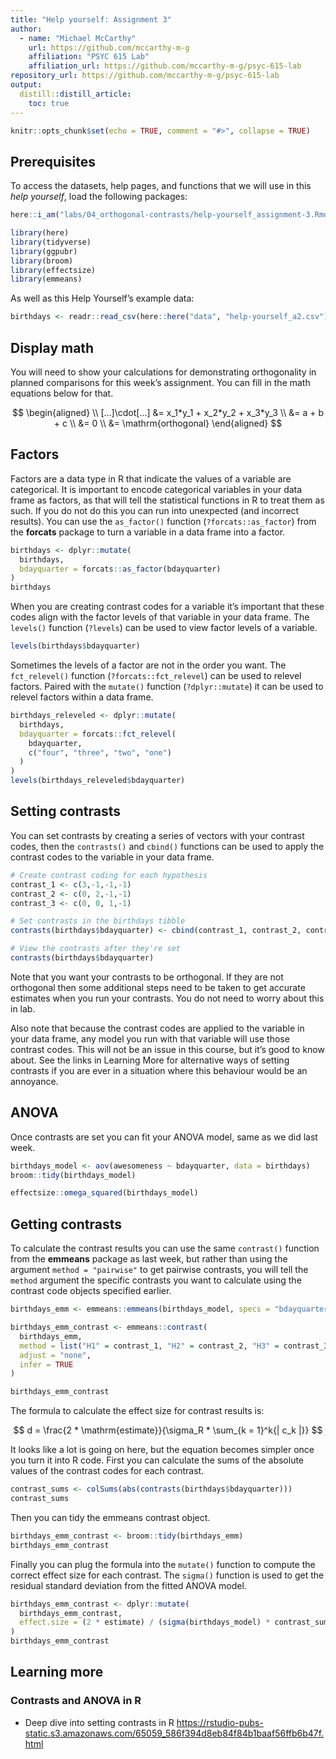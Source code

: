 ```yaml
---
title: "Help yourself: Assignment 3"
author:
  - name: "Michael McCarthy"
    url: https://github.com/mccarthy-m-g
    affiliation: "PSYC 615 Lab"
    affiliation_url: https://github.com/mccarthy-m-g/psyc-615-lab
repository_url: https://github.com/mccarthy-m-g/psyc-615-lab
output:
  distill::distill_article:
    toc: true
---
```


```r
knitr::opts_chunk$set(echo = TRUE, comment = "#>", collapse = TRUE)
```

## Prerequisites

To access the datasets, help pages, and functions that we will use in this *help yourself*, load the following packages:

```r
here::i_am("labs/04_orthogonal-contrasts/help-yourself_assignment-3.Rmd")

library(here)
library(tidyverse)
library(ggpubr)
library(broom)
library(effectsize)
library(emmeans)
```

As well as this Help Yourself's example data:

```r
birthdays <- readr::read_csv(here::here("data", "help-yourself_a2.csv"))
```

## Display math

You will need to show your calculations for demonstrating orthogonality in planned comparisons for this week's assignment. You can fill in the math equations below for that.

$$
\begin{aligned} \\
[...]\cdot[...] &= x_1*y_1 + x_2*y_2 + x_3*y_3 \\
&= a + b + c \\
&= 0 \\
&= \mathrm{orthogonal}
\end{aligned}
$$

## Factors

Factors are a data type in R that indicate the values of a variable are categorical. It is important to encode categorical variables in your data frame as factors, as that will tell the statistical functions in R to treat them as such. If you do not do this you can run into unexpected (and incorrect results). You can use the `as_factor()` function (`?forcats::as_factor`) from the **forcats** package to turn a variable in a data frame into a factor.

```r
birthdays <- dplyr::mutate(
  birthdays,
  bdayquarter = forcats::as_factor(bdayquarter)
)
birthdays
```

When you are creating contrast codes for a variable it's important that these codes align with the factor levels of that variable in your data frame. The `levels()` function (`?levels`) can be used to view factor levels of a variable.

```r
levels(birthdays$bdayquarter)
```

Sometimes the levels of a factor are not in the order you want. The `fct_relevel()` function (`?forcats::fct_relevel`) can be used to relevel factors. Paired with the `mutate()` function (`?dplyr::mutate`) it can be used to relevel factors within a data frame.

```r
birthdays_releveled <- dplyr::mutate(
  birthdays,
  bdayquarter = forcats::fct_relevel(
    bdayquarter,
    c("four", "three", "two", "one")
  )
)
levels(birthdays_releveled$bdayquarter)
```

## Setting contrasts

You can set contrasts by creating a series of vectors with your contrast codes, then the `contrasts()` and `cbind()` functions can be used to apply the contrast codes to the variable in your data frame.

```r
# Create contrast coding for each hypothesis
contrast_1 <- c(3,-1,-1,-1)
contrast_2 <- c(0, 2,-1,-1)
contrast_3 <- c(0, 0, 1,-1)

# Set contrasts in the birthdays tibble
contrasts(birthdays$bdayquarter) <- cbind(contrast_1, contrast_2, contrast_3)

# View the contrasts after they're set
contrasts(birthdays$bdayquarter)
```

Note that you want your contrasts to be orthogonal. If they are not orthogonal then some additional steps need to be taken to get accurate estimates when you run your contrasts. You do not need to worry about this in lab.

Also note that because the contrast codes are applied to the variable in your data frame, any model you run with that variable will use those contrast codes. This will not be an issue in this course, but it's good to know about. See the links in Learning More for alternative ways of setting contrasts if you are ever in a situation where this behaviour would be an annoyance.

## ANOVA

Once contrasts are set you can fit your ANOVA model, same as we did last week.

```r
birthdays_model <- aov(awesomeness ~ bdayquarter, data = birthdays)
broom::tidy(birthdays_model)

effectsize::omega_squared(birthdays_model)
```

## Getting contrasts

To calculate the contrast results you can use the same `contrast()` function from the **emmeans** package as last week, but rather than using the argument `method = "pairwise"` to get pairwise contrasts, you will tell the `method` argument the specific contrasts you want to calculate using the contrast code objects specified earlier.

```r
birthdays_emm <- emmeans::emmeans(birthdays_model, specs = "bdayquarter")

birthdays_emm_contrast <- emmeans::contrast(
  birthdays_emm,
  method = list("H1" = contrast_1, "H2" = contrast_2, "H3" = contrast_3),
  adjust = "none",
  infer = TRUE
)

birthdays_emm_contrast
```

The formula to calculate the effect size for contrast results is:

$$
d = \frac{2 * \mathrm{estimate}}{\sigma_R * \sum_{k = 1}^k{| c_k |}}
$$

It looks like a lot is going on here, but the equation becomes simpler once you turn it into R code. First you can calculate the sums of the absolute values of the contrast codes for each contrast.

```r
contrast_sums <- colSums(abs(contrasts(birthdays$bdayquarter)))
contrast_sums
```

Then you can tidy the emmeans contrast object.

```r
birthdays_emm_contrast <- broom::tidy(birthdays_emm)
birthdays_emm_contrast
```

Finally you can plug the formula into the `mutate()` function to compute the correct effect size for each contrast. The `sigma()` function is used to get the residual standard deviation from the fitted ANOVA model.

```r
birthdays_emm_contrast <- dplyr::mutate(
  birthdays_emm_contrast,
  effect.size = (2 * estimate) / (sigma(birthdays_model) * contrast_sums)
)
birthdays_emm_contrast
```

## Learning more

### Contrasts and ANOVA in R

- Deep dive into setting contrasts in R <https://rstudio-pubs-static.s3.amazonaws.com/65059_586f394d8eb84f84b1baaf56ffb6b47f.html>
